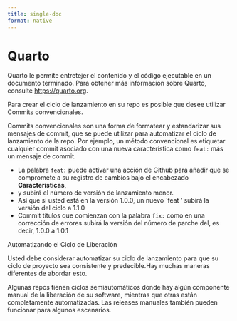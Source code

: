 ```yaml
---
title: single-doc
format: native
---
```



# Quarto

Quarto le permite entretejer el contenido y el código ejecutable en un documento terminado. Para obtener más información sobre Quarto, consulte <https://quarto.org>.


Para crear el ciclo de lanzamiento en su repo es posible que desee utilizar Commits convencionales.

Commits convencionales son una forma de formatear y estandarizar sus mensajes de commit, que se puede utilizar para automatizar el ciclo de lanzamiento de la repo. Por ejemplo, un método convencional es etiquetar cualquier commit asociado con una nueva característica como `feat:` más un mensaje de commit.

- La palabra `feat:` puede activar una acción de Github para añadir que se compromete a su registro de cambios bajo el encabezado **Características**,
- y subirá el número de versión de lanzamiento menor.
- Así que si usted está en la versión 1.0.0, un nuevo `feat ' subirá la versión del ciclo a 1.1.0
- Commit títulos que comienzan con la palabra `fix:` como en una corrección de errores subirá la versión del número de parche del, es decir, 1.0.0 a 1.0.1

Automatizando el Ciclo de Liberación

Usted debe considerar automatizar su ciclo de lanzamiento para que su ciclo de proyecto sea consistente y predecible.Hay muchas maneras diferentes de abordar esto.

Algunas repos tienen ciclos semiautomáticos donde hay algún componente manual de la liberación de su software, mientras que otras están completamente automatizadas. Las releases manuales también pueden funcionar para algunos escenarios.
